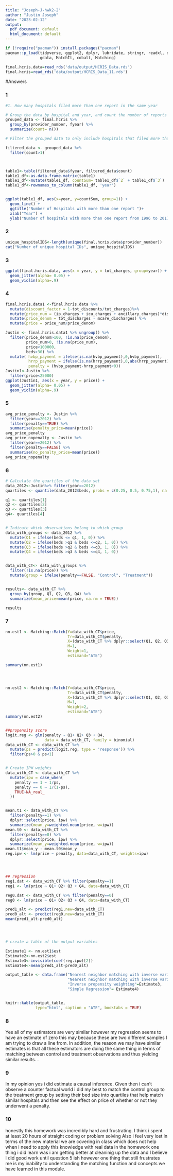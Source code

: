```yaml
---
title: "Joseph-J-hwk2-2"
author: "Justin Joseph"
date: "2023-02-12"
output:
  pdf_document: default
  html_document: default
---
```


```r
if (!require("pacman")) install.packages("pacman")
pacman::p_load(tidyverse, ggplot2, dplyr, lubridate, stringr, readxl, data.table, 
               gdata, MatchIt, cobalt, Matching)

final.hcris.data=read_rds('data/output/HCRIS_Data.rds')
final.hcris=read_rds('data/output/HCRIS_Data_11.rds')
```

#Answers

### 1
```r
#1. How many hospitals filed more than one report in the same year

# Group the data by hospital and year, and count the number of reports filed by each hospital in each year
grouped_data <- final.hcris %>% 
  group_by(provider_number, fyear) %>% 
  summarize(count= n()) 

# Filter the grouped data to only include hospitals that filed more than one report in a given year

filtered_data <- grouped_data %>%
  filter(count>1)



table1<-table(filtered_data$fyear, filtered_data$count)
table1_df<-as.data.frame.matrix(table1)
table1_df<-mutate(table1_df, countSum= table1_df$`2` + table1_df$`3`)
table1_df<-rownames_to_column(table1_df, 'year')


ggplot(table1_df, aes(x=year, y=countSum, group=1)) +
  geom_line() +
  ggtitle("Number of Hospitals with more than one report ")+
  xlab("Year") +
  ylab("Number of hospitals with more than one report from 1996 to 2017") 

```

### 2
```r
unique_hospitalIDS<-length(unique(final.hcris.data$provider_number))
cat("Number of unique hospital IDs", unique_hospitalIDS)

```

### 3
```r
ggplot(final.hcris.data, aes(x = year, y = tot_charges, group=year)) +
  geom_jitter(alpha= 0.05) +
  geom_violin(alpha=.9)

```


### 4
```r
final.hcris.data1 <-final.hcris.data %>%
  mutate(discount_factor = 1-tot_discounts/tot_charges)%>%
  mutate(price_num = (ip_charges + icu_charges + ancillary_charges)*discount_factor - tot_mcare_payment) %>%
  mutate(price_denom = tot_discharges - mcare_discharges) %>%
  mutate(price = price_num/price_denom)

Justin <- final.hcris.data1 %>% ungroup() %>%
  filter(price_denom>100, !is.na(price_denom), 
         price_num>0, !is.na(price_num),
         price<100000, 
         beds>30) %>%
  mutate( hvbp_payment = ifelse(is.na(hvbp_payment),0,hvbp_payment),
          hrrp_payment = ifelse(is.na(hrrp_payment),0,abs(hrrp_payment)),
          penalty = (hvbp_payment-hrrp_payment<0))  
Justin1<-Justin %>%
  filter(price<25000)
ggplot(Justin1, aes(x = year, y = price)) +
  geom_jitter(alpha= 0.05) +
  geom_violin(alpha=.9)


```

### 5

```r
avg_price_penalty <- Justin %>%
  filter(year==2012) %>%
  filter(penalty==TRUE) %>%
  summarise(penalty_price=mean(price))
avg_price_penalty  
avg_price_nopenalty <- Justin %>%
  filter(year==2012) %>%
  filter(penalty==FALSE) %>%
  summarise(no_penalty_price=mean(price))
avg_price_nopenalty  
```


### 6

```r
# Calculate the quartiles of the data set
data_2012<-Justin%>% filter(year==2012)
quartiles <- quantile(data_2012$beds, probs = c(0.25, 0.5, 0.75,1), na.rm=TRUE)

q1 <- quartiles[1]
q2 <- quartiles[2]
q3 <- quartiles[3]
q4<- quartiles[4]


# Indicate which observations belong to which group
data_with_groups <- data_2012 %>%
  mutate(Q1 = ifelse(beds <= q1, 1, 0)) %>%
  mutate(Q2 = ifelse(beds >q1 & beds <=q2, 1, 0)) %>%
  mutate(Q3 = ifelse(beds >q2 & beds <=q3, 1, 0)) %>%
  mutate(Q4 = ifelse(beds >q3 & beds <=q4, 1, 0)) 


data_with_CT<- data_with_groups %>%
  filter(!is.na(price)) %>%
  mutate(group = ifelse(penalty==FALSE, "Control", "Treatment")) 


results<- data_with_CT %>%
  group_by(group, Q1, Q2, Q3, Q4) %>%
  summarize(mean_price=mean(price, na.rm = TRUE))

results
```

### 7

```r
nn.est1 <- Matching::Match(Y=data_with_CT$price,
                           Tr=data_with_CT$penalty,
                           X=(data_with_CT %>% dplyr::select(Q1, Q2, Q3, Q4)),
                           M=1,
                           Weight=1,
                           estimand="ATE")

summary(nn.est1)




nn.est2 <- Matching::Match(Y=data_with_CT$price,
                           Tr=data_with_CT$penalty,
                           X=(data_with_CT %>% dplyr::select(Q1, Q2, Q3, Q4)),
                           M=1,
                           Weight=2,
                           estimand="ATE")
summary(nn.est2)


##propensity score
logit.reg <- glm(penalty ~ Q1+ Q2+ Q3 + Q4,
                 data = data_with_CT, family = binomial)
data_with_CT <- data_with_CT %>%
  mutate(ps = predict(logit.reg, type = 'response')) %>%
  filter(ps>0 & ps<1)


# Create IPW weights
data_with_CT <- data_with_CT %>%
  mutate(ipw = case_when(
    penalty == 1 ~ 1/ps,
    penalty == 0 ~ 1/(1-ps),
    TRUE~NA_real_
  ))


mean.t1 <- data_with_CT %>% 
  filter(penalty==1) %>% 
  dplyr::select(price, ipw) %>%
  summarize(mean_y=weighted.mean(price, w=ipw))
mean.t0 <- data_with_CT %>% 
  filter(penalty==0) %>% 
  dplyr::select(price, ipw) %>%
  summarize(mean_y=weighted.mean(price, w=ipw))
mean.t1$mean_y - mean.t0$mean_y
reg.ipw <- lm(price ~ penalty, data=data_with_CT, weights=ipw)




## regression
reg1.dat <- data_with_CT %>% filter(penalty==1)
reg1 <- lm(price ~ Q1+ Q2+ Q3 + Q4, data=data_with_CT)

reg0.dat <- data_with_CT %>% filter(penalty==0)
reg0 <- lm(price ~ Q1+ Q2+ Q3 + Q4, data=data_with_CT)

pred1_alt <- predict(reg1,new=data_with_CT)
pred0_alt <- predict(reg0,new=data_with_CT)
mean(pred1_alt-pred0_alt)




# create a table of the output variables

Estimate1 <- nn.est1$est
Estimate2<-nn.est2$est
Estimate3<-invisible(coef(reg.ipw)[2])
Estimate4<-mean(pred1_alt-pred0_alt)

output_table <- data.frame("Nearest neighbor matching with inverse variance" = Estimate1,
                           "Nearest neighbor matching with inverse variance"=Estimate2, 
                           "Inverse propensity weighting"=Estimate3,
                           "Simple Regression"= Estimate4)


knitr::kable(output_table,
             type="html", caption = "ATE", booktabs = TRUE)


```

### 8
Yes all of my estimators are very similar however my regression seems to have an estimate of zero this may because these are two different samples I am trying to draw a line from. In addition, the reason we may have similar estimates is that all these estimators are doing the same thing in terms of matching between control and treatment observations and thus yielding similar results. . 

### 9
In my opinion yes i did estimate a causal inference. Given then i can't observe a counter factual world i did my best to match the control group to the treatment group by setting their bed size into quartiles that help match similar hospitals and then see the effect on price of whether or not they underwent a penalty. 

### 10
honestly this homework was incredibly hard and frustrating. I think i spent at least 20 hours of straight coding or problem solving
Also i feel very lost in terms of the new material we are covering in class which does not help when i need to apply this knowledge with real data in the homework
one thing i did learn was i am getting better at cleaninig up the data and I believe I did good work until question 5 ish
however one thing that still frustrates me is my inability to understanding the matching function and concepts we have learned in this module.











